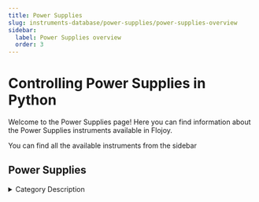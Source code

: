 ```yaml
---
title: Power Supplies
slug: instruments-database/power-supplies/power-supplies-overview
sidebar:
  label: Power Supplies overview
  order: 3
---
```


# Controlling Power Supplies in Python

Welcome to the Power Supplies page! Here you can find information about the Power Supplies instruments available in Flojoy.

You can find all the available instruments from the sidebar



## Power Supplies

<details> 
<summary>Category Description</summary> 
A power supply is an electrical device that supplies electric power to an electrical load. The main purpose of a power supply is to convert electric current from a source to the correct voltage, current, and frequency to power the load. As a result, power supplies are sometimes referred to as electric power converters. Some power supplies are separate standalone pieces of equipment, while others are built into the load appliances that they power.
</details> 

<div className="flex flex-wrap">

<InstrumentThumbnail 
    path='power-supplies/qutech/d5a'
    img='https://res.cloudinary.com/dhopxs1y3/image/upload/v1691782421/Instruments/Power%20Supplies/D5a/D5a.png'
    label='D5a'    
/>

<InstrumentThumbnail 
    path='power-supplies/rohdeschwarz/hmc-8041'
    img='https://res.cloudinary.com/dhopxs1y3/image/upload/v1691782431/Instruments/Power%20Supplies/HMC-8041/HMC-8041.jpg'
    label='HMC 8041'    
/>

<InstrumentThumbnail 
    path='power-supplies/aimtti/pl303qmd-p'
    img='https://res.cloudinary.com/dhopxs1y3/image/upload/v1691782432/Instruments/Power%20Supplies/PL303QMD-P/PL303QMD-P.jpg'
    label='PL303QMD-P'    
/>

<InstrumentThumbnail 
    path='power-supplies/yokogawa/yokogawa-7651'
    img='https://res.cloudinary.com/dhopxs1y3/image/upload/v1691782436/Instruments/Power%20Supplies/Yokogawa-7651/Yokogawa-7651.jpg'
    label='Yokogawa 7651'    
/>

<InstrumentThumbnail 
    path='power-supplies/keithley/keithley-2604b'
    img='https://res.cloudinary.com/dhopxs1y3/image/upload/v1691782437/Instruments/Power%20Supplies/Keithley-2604B/Keithley-2604B.webp'
    label='Keithley 2604B'    
/>

<InstrumentThumbnail 
    path='power-supplies/keithley/keithley-buffer'
    img='https://res.cloudinary.com/dhopxs1y3/image/upload/v1692380380/Instruments/Power%20Supplies/Keithley-Buffer/file.png'
    label='Keithley Buffer'    
/>

<InstrumentThumbnail 
    path='power-supplies/keithley/keithley-6430'
    img='https://res.cloudinary.com/dhopxs1y3/image/upload/v1691782449/Instruments/Multimeters/Keithley-6430/Keithley-6430.webp'
    label='Keithley 6430'    
/>

<InstrumentThumbnail 
    path='power-supplies/rohdeschwarz/hmc-8043'
    img='https://res.cloudinary.com/dhopxs1y3/image/upload/v1691782462/Instruments/Power%20Supplies/HMC-8043/HMC-8043.jpg'
    label='HMC 8043'    
/>

<InstrumentThumbnail 
    path='power-supplies/rohdes-and-schwarz/hmp-4040'
    img='https://res.cloudinary.com/dhopxs1y3/image/upload/v1691782700/Instruments/Power%20Supplies/HMP-4040/HMP-4040.jpg'
    label='HMP 4040'    
/>

<InstrumentThumbnail 
    path='power-supplies/yokogawa/yokogawa-7651'
    img='https://res.cloudinary.com/dhopxs1y3/image/upload/v1691782436/Instruments/Power%20Supplies/Yokogawa-7651/Yokogawa-7651.jpg'
    label='Yokogawa 7651'    
/>

<InstrumentThumbnail 
    path='power-supplies/keithley/keithley-2306'
    img='https://res.cloudinary.com/dhopxs1y3/image/upload/v1691782472/Instruments/Power%20Supplies/Keithley-2306/Keithley-2306.webp'
    label='Keithley 2306'    
/>

<InstrumentThumbnail 
    path='power-supplies/danfysik/system-8500-model-854'
    img='https://res.cloudinary.com/dhopxs1y3/image/upload/v1692639539/Instruments/Power%20Supplies/SYSTEM-8500-Model-854/file.png'
    label='SYSTEM 8500-Model 854'    
/>

<InstrumentThumbnail 
    path='power-supplies/keithley/keithley-2635b'
    img='https://res.cloudinary.com/dhopxs1y3/image/upload/v1691782477/Instruments/Power%20Supplies/Keithley-2635B/Keithley-2635B.webp'
    label='Keithley 2635B'    
/>

<InstrumentThumbnail 
    path='power-supplies/delta-elektronika/sm-70-45d'
    img='https://res.cloudinary.com/dhopxs1y3/image/upload/v1691782486/Instruments/Power%20Supplies/SM-70-45D/SM-70-45D.jpg'
    label='SM 70-45D'    
/>

<InstrumentThumbnail 
    path='power-supplies/qdevil/qdac-2-array'
    img='https://res.cloudinary.com/dhopxs1y3/image/upload/v1691782488/Instruments/Digital-Analog%20Converter/Qdac-2/Qdac-2.jpg'
    label='Qdac 2'    
/>

<InstrumentThumbnail 
    path='power-supplies/aimtti/pl068-p'
    img='https://res.cloudinary.com/dhopxs1y3/image/upload/v1691782490/Instruments/Power%20Supplies/PL068-P/PL068-P.jpg'
    label='PL068-P'    
/>

<InstrumentThumbnail 
    path='power-supplies/keithley/keithley-2400'
    img='https://res.cloudinary.com/dhopxs1y3/image/upload/v1691782492/Instruments/Power%20Supplies/Keithley-2400/Keithley-2400.webp'
    label='Keithley 2400'    
/>

<InstrumentThumbnail 
    path='power-supplies/keysight/keysight-m960xa-series'
    img='https://res.cloudinary.com/dhopxs1y3/image/upload/v1691782494/Instruments/Power%20Supplies/Keysight-M960XA-Series/Keysight-M960XA-Series.png'
    label='Keysight M960XA-Series'    
/>

<InstrumentThumbnail 
    path='power-supplies/razorbill/razorbill-rp100'
    img='https://res.cloudinary.com/dhopxs1y3/image/upload/v1691782506/Instruments/Power%20Supplies/Razorbill-RP100/Razorbill-RP100.jpg'
    label='Razorbill RP100'    
/>

<InstrumentThumbnail 
    path='power-supplies/keithley/keithley-2600'
    img='https://res.cloudinary.com/dhopxs1y3/image/upload/v1691782732/Instruments/Power%20Supplies/Keithley-2600/Keithley-2600.jpg'
    label='Keithley 2600'    
/>

<InstrumentThumbnail 
    path='power-supplies/keithley/keithley-2400'
    img='https://res.cloudinary.com/dhopxs1y3/image/upload/v1691782492/Instruments/Power%20Supplies/Keithley-2400/Keithley-2400.webp'
    label='Keithley 2400'    
/>

<InstrumentThumbnail 
    path='power-supplies/keysight/keysight-b2962a'
    img='https://res.cloudinary.com/dhopxs1y3/image/upload/v1691782524/Instruments/Power%20Supplies/Keysight-B2962A/Keysight-B2962A.jpg'
    label='Keysight B2962A'    
/>

<InstrumentThumbnail 
    path='power-supplies/keysight/keysight-m960x-defs'
    img='https://res.cloudinary.com/dhopxs1y3/image/upload/v1691782538/Instruments/Power%20Supplies/Keysight-M960x-defs/Keysight-M960x-defs.png'
    label='Keysight M960x defs'    
/>

<InstrumentThumbnail 
    path='power-supplies/rohdeschwarz/hmc-8042'
    img='https://res.cloudinary.com/dhopxs1y3/image/upload/v1691782545/Instruments/Power%20Supplies/HMC-8042/HMC-8042.jpg'
    label='HMC 8042'    
/>

<InstrumentThumbnail 
    path='power-supplies/qdevil/qdac-1'
    img='https://res.cloudinary.com/dhopxs1y3/image/upload/v1691782554/Instruments/Digital-Analog%20Converter/Qdac-1/Qdac-1.png'
    label='Qdac 1'    
/>

<InstrumentThumbnail 
    path='power-supplies/siglent-technologies/spd1305x-power-supply'
    img='https://res.cloudinary.com/dhopxs1y3/image/upload/v1691782556/Instruments/Power%20Supplies/SPD1305X-Power-Supply/SPD1305X-Power-Supply.jpg'
    label='SPD1305X Power Supply'    
/>

<InstrumentThumbnail 
    path='power-supplies/qdevil/qdac-2'
    img='https://res.cloudinary.com/dhopxs1y3/image/upload/v1691782564/Instruments/Digital-Analog%20Converter/Qdac-2-Array/Qdac-2-Array.jpg'
    label='Qdac 2 Array'    
/>

<InstrumentThumbnail 
    path='power-supplies/keithley/keithley-2611b'
    img='https://res.cloudinary.com/dhopxs1y3/image/upload/v1691782565/Instruments/Power%20Supplies/Keithley-2611B/Keithley-2611B.webp'
    label='Keithley 2611B'    
/>

<InstrumentThumbnail 
    path='power-supplies/rohdeschwarz/hmp-2020'
    img='https://res.cloudinary.com/dhopxs1y3/image/upload/v1691782566/Instruments/Power%20Supplies/HMP-2020/HMP-2020.jpg'
    label='HMP 2020'    
/>

<InstrumentThumbnail 
    path='power-supplies/hp/keysight-e3631a'
    img='https://res.cloudinary.com/dhopxs1y3/image/upload/v1691782569/Instruments/Power%20Supplies/Keysight-E3631A/Keysight-E3631A.png'
    label='Keysight E3631A'    
/>

<InstrumentThumbnail 
    path='power-supplies/oxford-instruments/mercuryips'
    img='https://res.cloudinary.com/dhopxs1y3/image/upload/v1691782570/Instruments/Power%20Supplies/MercuryiPS/MercuryiPS.png'
    label='MercuryiPS'    
/>

<InstrumentThumbnail 
    path='power-supplies/thorlabs/lcc25'
    img='https://res.cloudinary.com/dhopxs1y3/image/upload/v1691782574/Instruments/Power%20Supplies/LCC25/LCC25.jpg'
    label='LCC25'    
/>

<InstrumentThumbnail 
    path='power-supplies/keithley/keithley-2450'
    img='https://res.cloudinary.com/dhopxs1y3/image/upload/v1691782527/Instruments/Power%20Supplies/Keithley-2450/Keithley-2450.png'
    label='Keithley 2450'    
/>

<InstrumentThumbnail 
    path='power-supplies/keithley/keithley-2602a'
    img='https://res.cloudinary.com/dhopxs1y3/image/upload/v1691782585/Instruments/Power%20Supplies/Keithley-2602A/Keithley-2602A.jpg'
    label='Keithley 2602A'    
/>

<InstrumentThumbnail 
    path='power-supplies/keithley/keithley-2634b'
    img='https://res.cloudinary.com/dhopxs1y3/image/upload/v1691782597/Instruments/Power%20Supplies/Keithley-2634B/Keithley-2634B.webp'
    label='Keithley 2634B'    
/>

<InstrumentThumbnail 
    path='power-supplies/aimtti/pl303-p'
    img='https://res.cloudinary.com/dhopxs1y3/image/upload/v1691782606/Instruments/Power%20Supplies/PL303-P/PL303-P.jpg'
    label='PL303-P'    
/>

<InstrumentThumbnail 
    path='power-supplies/rigol/rigol-dp831'
    img='https://res.cloudinary.com/dhopxs1y3/image/upload/v1691782610/Instruments/Power%20Supplies/Rigol-DP831/Rigol-DP831.jpg'
    label='Rigol DP831'    
/>

<InstrumentThumbnail 
    path='power-supplies/keithley/keithley-2602b'
    img='https://res.cloudinary.com/dhopxs1y3/image/upload/v1691782616/Instruments/Power%20Supplies/Keithley-2602B/Keithley-2602B.webp'
    label='Keithley 2602B'    
/>

<InstrumentThumbnail 
    path='power-supplies/aimtti/pl601-p'
    img='https://res.cloudinary.com/dhopxs1y3/image/upload/v1691782624/Instruments/Power%20Supplies/PL601-P/PL601-P.jpg'
    label='PL601-P'    
/>

<InstrumentThumbnail 
    path='power-supplies/american-magnetics/ami-430'
    img='https://res.cloudinary.com/dhopxs1y3/image/upload/v1691782624/Instruments/Power%20Supplies/AMI-430/AMI-430.jpg'
    label='AMI 430'    
/>

<InstrumentThumbnail 
    path='power-supplies/glassman/fj-series'
    img='https://res.cloudinary.com/dhopxs1y3/image/upload/v1691782626/Instruments/Power%20Supplies/FJ-Series/FJ-Series.webp'
    label='FJ Series'    
/>

<InstrumentThumbnail 
    path='power-supplies/rigol/rigol-dp821'
    img='https://res.cloudinary.com/dhopxs1y3/image/upload/v1691782634/Instruments/Power%20Supplies/Rigol-DP821/Rigol-DP821.jpg'
    label='Rigol DP821'    
/>

<InstrumentThumbnail 
    path='power-supplies/qdev/qdac'
    img='https://res.cloudinary.com/dhopxs1y3/image/upload/v1691782644/Instruments/Digital-Analog%20Converter/QDAC/QDAC.png'
    label='QDAC'    
/>

<InstrumentThumbnail 
    path='power-supplies/keithley/keithley-2612b'
    img='https://res.cloudinary.com/dhopxs1y3/image/upload/v1691782646/Instruments/Power%20Supplies/Keithley-2612B/Keithley-2612B.webp'
    label='Keithley 2612B'    
/>

<InstrumentThumbnail 
    path='power-supplies/aimtti/pl303qmt-p'
    img='https://res.cloudinary.com/dhopxs1y3/image/upload/v1691782432/Instruments/Power%20Supplies/PL303QMD-P/PL303QMD-P.jpg'
    label='PL303QMT-P'    
/>

<InstrumentThumbnail 
    path='power-supplies/stanford-research/sim928'
    img='https://res.cloudinary.com/dhopxs1y3/image/upload/v1691782666/Instruments/Power%20Supplies/SIM-928/SIM-928.jpg'
    label='SIM928'    
/>

<InstrumentThumbnail 
    path='power-supplies/keithley/keithley-2601b'
    img='https://res.cloudinary.com/dhopxs1y3/image/upload/v1691782670/Instruments/Power%20Supplies/Keithley-2601B/Keithley-2601B.webp'
    label='Keithley 2601B'    
/>

<InstrumentThumbnail 
    path='power-supplies/keithley/keithley-6220'
    img='https://res.cloudinary.com/dhopxs1y3/image/upload/v1691782676/Instruments/Power%20Supplies/Keithley-6220/Keithley-6220.jpg'
    label='Keithley 6220'    
/>

<InstrumentThumbnail 
    path='power-supplies/keysight/keysight-n5767a'
    img='https://res.cloudinary.com/dhopxs1y3/image/upload/v1691782680/Instruments/Power%20Supplies/Keysight-N5767A/Keysight-N5767A.webp'
    label='Keysight N5767A'    
/>

<InstrumentThumbnail 
    path='power-supplies/aimtti/ql335-p'
    img='https://res.cloudinary.com/dhopxs1y3/image/upload/v1691782684/Instruments/Power%20Supplies/QL335-P/QL335-P.jpg'
    label='QL335-P'    
/>

<InstrumentThumbnail 
    path='power-supplies/keithley/keithley-2450'
    img='https://res.cloudinary.com/dhopxs1y3/image/upload/v1691782527/Instruments/Power%20Supplies/Keithley-2450/Keithley-2450.png'
    label='Keithley 2450'    
/>

<InstrumentThumbnail 
    path='power-supplies/keysight/keysight-n6705b'
    img='https://res.cloudinary.com/dhopxs1y3/image/upload/v1691782689/Instruments/Power%20Supplies/Keysight-N6705B/Keysight-N6705B.png'
    label='Keysight N6705B'    
/>

<InstrumentThumbnail 
    path='power-supplies/keithley/keithley-2260b'
    img='https://res.cloudinary.com/dhopxs1y3/image/upload/v1691782695/Instruments/Power%20Supplies/Keithley-2260B/Keithley-2260B.webp'
    label='Keithley 2260B'    
/>

<InstrumentThumbnail 
    path='power-supplies/keithley/keithley-2636b'
    img='https://res.cloudinary.com/dhopxs1y3/image/upload/v1691782699/Instruments/Power%20Supplies/Keithley-2636B/Keithley-2636B.webp'
    label='Keithley 2636B'    
/>

<InstrumentThumbnail 
    path='power-supplies/stahl/power-supply-series-8510'
    img='https://res.cloudinary.com/dhopxs1y3/image/upload/v1705522492/Instruments/Power%20Supplies/stahl-8510/stahl-8510.png'
    label='Power Supply Series 8510'    
/>

<InstrumentThumbnail 
    path='power-supplies/rohdes-and-schwarz/hmp-4040'
    img='https://res.cloudinary.com/dhopxs1y3/image/upload/v1691782700/Instruments/Power%20Supplies/HMP-4040/HMP-4040.jpg'
    label='HMP 4040'    
/>

<InstrumentThumbnail 
    path='power-supplies/keithley/keithley-2614b'
    img='https://res.cloudinary.com/dhopxs1y3/image/upload/v1691782701/Instruments/Power%20Supplies/Keithley-2614B/Keithley-2614B.webp'
    label='Keithley 2614B'    
/>

<InstrumentThumbnail 
    path='power-supplies/keysight/keysight-e36313a'
    img='https://res.cloudinary.com/dhopxs1y3/image/upload/v1691782704/Instruments/Power%20Supplies/Keysight-E36313A/Keysight-E36313A.jpg'
    label='Keysight E36313A'    
/>

<InstrumentThumbnail 
    path='power-supplies/yokogawa/yokogawa-gs-200'
    img='https://res.cloudinary.com/dhopxs1y3/image/upload/v1691782709/Instruments/Power%20Supplies/Yokogawa-GS-200/Yokogawa-GS-200.jpg'
    label='Yokogawa GS 200'    
/>

<InstrumentThumbnail 
    path='power-supplies/rohdeschwarz/hmp-2030'
    img='https://res.cloudinary.com/dhopxs1y3/image/upload/v1691782712/Instruments/Power%20Supplies/HMP-2030/HMP-2030.jpg'
    label='HMP 2030'    
/>

<InstrumentThumbnail 
    path='power-supplies/keithley/keithley-6221'
    img='https://res.cloudinary.com/dhopxs1y3/image/upload/v1691782550/Instruments/Power%20Supplies/Keithley-6221/Keithley-6221.webp'
    label='Keithley 6221'    
/>

<InstrumentThumbnail 
    path='power-supplies/aviosys/ip-power-9258-s'
    img='https://res.cloudinary.com/dhopxs1y3/image/upload/v1691782718/Instruments/Power%20Supplies/IP-Power-9258-S/IP-Power-9258-S.png'
    label='IP Power 9258 S'    
/>

<InstrumentThumbnail 
    path='power-supplies/rigol/rigol-dp832'
    img='https://res.cloudinary.com/dhopxs1y3/image/upload/v1691782725/Instruments/Power%20Supplies/Rigol-DP832/Rigol-DP832.jpg'
    label='Rigol DP832'    
/>

<InstrumentThumbnail 
    path='power-supplies/oxford-instruments/ips-120'
    img='https://res.cloudinary.com/dhopxs1y3/image/upload/v1691782768/Instruments/Power%20Supplies/IPS-120-10/IPS-120-10.jpg'
    label='IPS 120'    
/>

<InstrumentThumbnail 
    path='power-supplies/keithley/keithley-2600'
    img='https://res.cloudinary.com/dhopxs1y3/image/upload/v1691782732/Instruments/Power%20Supplies/Keithley-2600/Keithley-2600.jpg'
    label='Keithley 2600'    
/>

<InstrumentThumbnail 
    path='power-supplies/yokogawa/yokogawa-gs-200'
    img='https://res.cloudinary.com/dhopxs1y3/image/upload/v1691782709/Instruments/Power%20Supplies/Yokogawa-GS-200/Yokogawa-GS-200.jpg'
    label='Yokogawa GS 200'    
/>

<InstrumentThumbnail 
    path='power-supplies/qdev/qdac'
    img='https://res.cloudinary.com/dhopxs1y3/image/upload/v1691782644/Instruments/Digital-Analog%20Converter/QDAC/QDAC.png'
    label='QDAC Channels'    
/>

<InstrumentThumbnail 
    path='power-supplies/rigol/rigol-dp8xx-series'
    img='https://res.cloudinary.com/dhopxs1y3/image/upload/v1691782754/Instruments/Power%20Supplies/Rigol-DP8xx-Series/Rigol-DP8xx-Series.jpg'
    label='Rigol DP8xx-Series'    
/>

<InstrumentThumbnail 
    path='power-supplies/siglent-technologies/spd1168x-power-supply'
    img='https://res.cloudinary.com/dhopxs1y3/image/upload/v1691782760/Instruments/Power%20Supplies/SPD1168X-Power-Supply/SPD1168X-Power-Supply.jpg'
    label='SPD1168X Power Supply'    
/>

<InstrumentThumbnail 
    path='power-supplies/aimtti/pl155-p'
    img='https://res.cloudinary.com/dhopxs1y3/image/upload/v1691782760/Instruments/Power%20Supplies/PL155-P/PL155-P.jpg'
    label='PL155-P'    
/>

<InstrumentThumbnail 
    path='power-supplies/lakeshore/model-625'
    img='https://res.cloudinary.com/dhopxs1y3/image/upload/v1691782764/Instruments/Power%20Supplies/Model-625/Model-625.png'
    label='Model 625'    
/>

<InstrumentThumbnail 
    path='power-supplies/rohdeschwarz/hmp-4030'
    img='https://res.cloudinary.com/dhopxs1y3/image/upload/v1691782767/Instruments/Power%20Supplies/HMP-4030/HMP-4030.jpg'
    label='HMP 4030'    
/>

<InstrumentThumbnail 
    path='power-supplies/oxford-instruments/ips-120-10'
    img='https://res.cloudinary.com/dhopxs1y3/image/upload/v1691782768/Instruments/Power%20Supplies/IPS-120-10/IPS-120-10.jpg'
    label='IPS 120  10'    
/>

</div>
